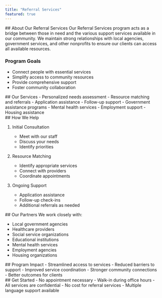 ```yaml
---
title: "Referral Services"
featured: true
---
```



<Section type="full">
## About Our Referral Services
Our Referral Services program acts as a bridge between those in need and the various support services available in our community. We maintain strong relationships with local agencies, government services, and other nonprofits to ensure our clients can access all available resources.

### Program Goals
- Connect people with essential services
- Simplify access to community resources
- Provide comprehensive support
- Foster community collaboration
</Section>

<Section type="services">
## Our Services

<ServiceCard title="Referral Support">
- Personalized needs assessment
- Resource matching and referrals
- Application assistance
- Follow-up support
</ServiceCard>

<ServiceCard title="Available Resources">
- Government assistance programs
- Mental health services
- Employment support
- Housing assistance
</ServiceCard>
</Section>

<Section type="grid">
  ## How We Help

1. Initial Consultation

   - Meet with our staff
   - Discuss your needs
   - Identify priorities

2. Resource Matching

   - Identify appropriate services
   - Connect with providers
   - Coordinate appointments

3. Ongoing Support
   - Application assistance
   - Follow-up check-ins
   - Additional referrals as needed
</Section>

<Section type="full">
## Our Partners
We work closely with:

- Local government agencies
- Healthcare providers
- Social service organizations
- Educational institutions
- Mental health services
- Employment agencies
- Housing organizations
</Section>

<Section type="bordered">
## Program Impact
- Streamlined access to services
- Reduced barriers to support
- Improved service coordination
- Stronger community connections
- Better outcomes for clients
</Section>

<Section type="full">
## Get Started
- No appointment necessary
- Walk-in during office hours
- All services are confidential
- No cost for referral services
- Multiple language support available
</Section>
